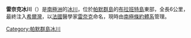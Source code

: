 {{coord|64|12|S|62|13|W|source:GNIS|display=title}}

'''雷奈克冰川'''（{{lang-en|Laennec Glacier}}）是[[南極洲|南極洲]]的[[冰川|冰川]]，位於[[帕默群島|帕默群島]]的[[布拉班特島|布拉班特島]]東部，全長6公里，最終注入[[希爾灣|希爾灣]]，以[[法國|法國]]醫學家[[雷奈克|雷奈克]]命名，現時由[[南極條約體系|南極條約體系]]管理。

{{DEFAULTSORT:Laennec Glacier}}
[[Category:帕默群島冰川|Category:帕默群島冰川]]


{{PalmerArchipelago-geo-stub}}